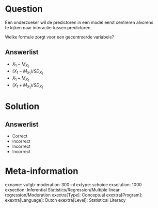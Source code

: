 Question
========

Een onderzoeker wil de predictoren in een model eerst centreren alvorens te kijken naar interactie tussen predictoren. 

Welke formule zorgt voor een gecentreerde variabele?
  
Answerlist
----------
* $X_{1}-M_{X_{1}}$
* $(X_{1}-M_{X_{1}})/SD_{X_{1}}$
* $X_{1}+M_{X_{1}}$
* $(X_{1}+M_{X_{1}})/SD_{X_{1}}$

Solution
========

Answerlist
----------
* Correct
* Incorrect
* Incorrect
* Incorrect

Meta-information
================
exname: vufgb-moderation-300-nl
extype: schoice
exsolution: 1000
exsection: Inferential Statistics/Regression/Multiple linear regression/Moderation
exextra[Type]: Conceptual
exextra[Program]: 
exextra[Language]: Dutch
exextra[Level]: Statistical Literacy
